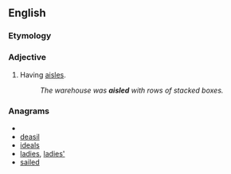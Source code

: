 ==English==
===Etymology===
{{suffix|aisle|ed}}

===Adjective===
{{en-adj}}
# Having [[aisles]].
#: ''The warehouse was '''aisled''' with rows of stacked boxes.''

===Anagrams===
* {{alphagram|adeils}}
* [[deasil#English|deasil]]
* [[ideals#English|ideals]]
* [[ladies#English|ladies]], [[ladies'#English|ladies']]
* [[sailed#English|sailed]]